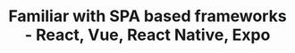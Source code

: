 ---
title: "Familiar with SPA based frameworks - React, Vue, React Native, Expo"
publishedAt: "2024-04-08"
images:
  - "/images/projects/project-01/video-01.mp4"
---
